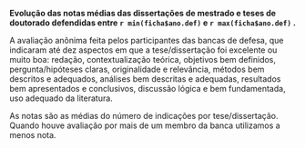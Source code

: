 **Evolução das notas médias das dissertações de mestrado e teses de doutorado 
defendidas entre  `r min(ficha$ano.def)` e `r max(ficha$ano.def)` .**

A avaliação anônima feita pelos participantes das bancas de defesa, 
que indicaram até dez aspectos em que a tese/dissertação foi excelente ou muito boa: 
redação, contextualização teórica, objetivos bem definidos, pergunta/hipóteses claras, 
originalidade e relevância, métodos bem descritos e adequados, 
análises bem descritas e adequadas, 
resultados bem apresentados e conclusivos, discussão lógica e bem fundamentada, uso adequado da literatura.

As notas são as médias do número de indicações por tese/dissertação.
Quando houve avaliação por mais de um membro da banca utilizamos a menos nota.

